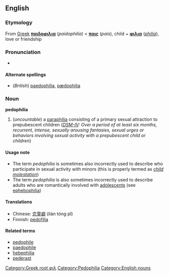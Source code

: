 ==English==
[[Category:Greek root φιλ]]
[[Category:Pedophilia]]
[[Category:English nouns]]
=== Etymology ===
From [[Greek]] '''[[παιδοφιλια]]''' (''paidophilia'') < '''[[παις]]''' (''pais''), child + '''[[φιλια]]''' (''[[-philia|philia]]''), love or friendship

=== Pronunciation ===
*{{AHD|/păd'ə-fĭl'ē-ə/}}

==== Alternate spellings ====
*(''British'') [[paedophilia]], [[pædophilia]]

=== Noun ===
'''pedophilia'''
#(''uncountable'') a [[paraphilia]] consisting of a primary sexual attraction to prepubescent children (''[[DSM-IV]]: Over a period of at least six months, recurrent, intense, sexually arousing fantasies, sexual urges or behaviors involving sexual activity with a prepubescent child or children'')

====Usage note====
*The term ''pedophilia'' is sometimes also incorrectly used to describe who participate in sexual activity with minors (this is properly termed as ''[[child molestation]]'')
*The term ''pedophilia'' is also sometimes incorrectly used to describe adults who are romantically involved with [[adolescent]]s (see [[ephebophilia]])

====Translations====
*Chinese: [[恋童癖]] (liàn tóng pǐ)
*Finnish: [[pedofilia]]

====Related terms====
*[[pedophile]]
*[[paedophile]]
*[[hebephilia]]
*[[pederast]]